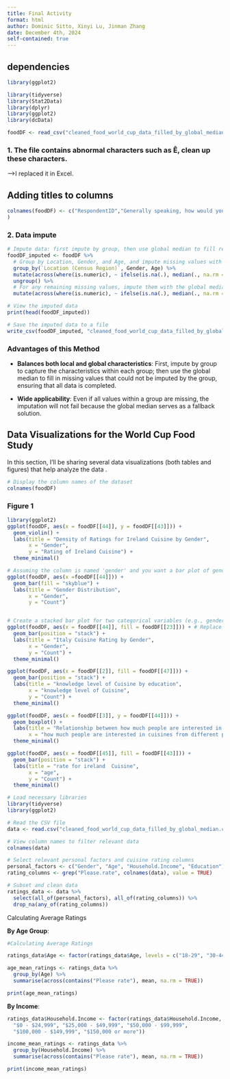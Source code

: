 ```yaml
---
title: Final Activity
format: html
author: Dominic Sitto, Xinyi Lu, Jinman Zhang
date: December 4th, 2024
self-contained: true
---
```


## dependencies

```r
library(ggplot2)

library(tidyverse)
library(Stat2Data)
library(dplyr)
library(ggplot2)
library(dcData)

foodDF <- read_csv("cleaned_food_world_cup_data_filled_by_global_median.csv")
```

### 1. The file contains abnormal characters such as Ê, clean up these characters.

--\>I replaced it in Excel.

## Adding titles to columns

```r
colnames(foodDF) <- c("RespondentID","Generally speaking, how would you rate your level of knowledge of cuisines from different parts of the world?","How much, if at all, are you interested in cuisines from different parts of the world?","Please rate how much you like the traditional cuisine of Algeria.","Please rate how much you like the traditional cuisine of Argentina.","Please rate how much you like the traditional cuisine of Australia.","Please rate how much you like the traditional cuisine of Belgium.","Please rate how much you like the traditional cuisine of Bosnia and Herzegovina.","Please rate how much you like the traditional cuisine of Brazil.","Please rate how much you like the traditional cuisine of Cameroon.","Please rate how much you like the traditional cuisine of Chile.","Please rate how much you like the traditional cuisine of Colombia.","Please rate how much you like the traditional cuisine of Costa Rica.","Please rate how much you like the traditional cuisine of Croatia.","Please rate how much you like the traditional cuisine of Ecuador.","Please rate how much you like the traditional cuisine of England.","Please rate how much you like the traditional cuisine of France.","Please rate how much you like the traditional cuisine of Germany.","Please rate how much you like the traditional cuisine of Ghana.","Please rate how much you like the traditional cuisine of Greece.","Please rate how much you like the traditional cuisine of Honduras.","Please rate how much you like the traditional cuisine of Iran.","Please rate how much you like the traditional cuisine of Italy.","Please rate how much you like the traditional cuisine of Ivory Coast.","Please rate how much you like the traditional cuisine of Japan.","Please rate how much you like the traditional cuisine of Mexico.","Please rate how much you like the traditional cuisine of the Netherlands.","Please rate how much you like the traditional cuisine of Nigeria.","Please rate how much you like the traditional cuisine of Portugal.","Please rate how much you like the traditional cuisine of Russia.","Please rate how much you like the traditional cuisine of South Korea.","Please rate how much you like the traditional cuisine of Spain.","Please rate how much you like the traditional cuisine of Switzerland.","Please rate how much you like the traditional cuisine of United States.","Please rate how much you like the traditional cuisine of Uruguay.","Please rate how much you like the traditional cuisine of China.","Please rate how much you like the traditional cuisine of India.","Please rate how much you like the traditional cuisine of Thailand.","Please rate how much you like the traditional cuisine of Turkey.","Please rate how much you like the traditional cuisine of Cuba.","Please rate how much you like the traditional cuisine of Ethiopia.","Please rate how much you like the traditional cuisine of Vietnam.","Please rate how much you like the traditional cuisine of Ireland.","Gender","Age","Household Income","Education","Location (Census Region)"
)
```

### 2. Data impute

```r

# Impute data: first impute by group, then use global median to fill remaining missing values
foodDF_imputed <- foodDF %>%
  # Group by Location, Gender, and Age, and impute missing values with the group median
  group_by(`Location (Census Region)`, Gender, Age) %>%
  mutate(across(where(is.numeric), ~ ifelse(is.na(.), median(., na.rm = TRUE), .))) %>%
  ungroup() %>%
  # For any remaining missing values, impute them with the global median
  mutate(across(where(is.numeric), ~ ifelse(is.na(.), median(., na.rm = TRUE), .)))

# View the imputed data
print(head(foodDF_imputed))

# Save the imputed data to a file
write_csv(foodDF_imputed, "cleaned_food_world_cup_data_filled_by_global_median.csv")

```

### **Advantages of this Method**

-   **Balances both local and global characteristics**: First, impute by group to capture the characteristics within each group; then use the global median to fill in missing values that could not be imputed by the group, ensuring that all data is completed.

-   **Wide applicability**: Even if all values within a group are missing, the imputation will not fail because the global median serves as a fallback solution.

### 

## Data Visualizations for the World Cup Food Study

In this section, I’ll be sharing several data visualizations (both tables and figures) that help analyze the data .

```r
# Display the column names of the dataset
colnames(foodDF)
```

### **Figure 1**

```r
library(ggplot2)
ggplot(foodDF, aes(x = foodDF[[44]], y = foodDF[[43]])) +
  geom_violin() +
  labs(title = "Density of Ratings for Ireland Cuisine by Gender",
       x = "Gender",
       y = "Rating of Ireland Cuisine") +
  theme_minimal()

```

```r
# Assuming the column is named 'gender' and you want a bar plot of gender distribution
ggplot(foodDF, aes(x =foodDF[[44]])) +
  geom_bar(fill = "skyblue") +
  labs(title = "Gender Distribution",
       x = "Gender",
       y = "Count")



```

```r
# Create a stacked bar plot for two categorical variables (e.g., gender and cuisine rating)
ggplot(foodDF, aes(x = foodDF[[44]], fill = foodDF[[23]])) + # Replace `Cuisine_Rating_Category` with the actual column
  geom_bar(position = "stack") +
  labs(title = "Italy Cuisine Rating by Gender",
       x = "Gender",
       y = "Count") +
  theme_minimal()

```

```r

ggplot(foodDF, aes(x = foodDF[[2]], fill = foodDF[[47]])) + 
  geom_bar(position = "stack") +
  labs(title = "knowledge level of Cuisine by education",
       x = "knowledge level of Cuisine",
       y = "Count") +
  theme_minimal()
```

```r
ggplot(foodDF, aes(x = foodDF[[3]], y = foodDF[[44]])) +
  geom_boxplot() +
  labs(title = "Relationship between how much people are interested in cuisines and gender",
       x = "how much people are interested in cuisines from different parts of the world", y = "gender") +
  theme_minimal()

```

```r
ggplot(foodDF, aes(x = foodDF[[45]], fill = foodDF[[43]])) + 
  geom_bar(position = "stack") +
  labs(title = "rate for ireland  Cuisine",
       x = "age",
       y = "Count") +
  theme_minimal()
```

```r
# Load necessary libraries
library(tidyverse)
library(ggplot2)

# Read the CSV file
data <- read.csv("cleaned_food_world_cup_data_filled_by_global_median.csv")

# View column names to filter relevant data
colnames(data)

# Select relevant personal factors and cuisine rating columns
personal_factors <- c("Gender", "Age", "Household.Income", "Education")
rating_columns <- grep("Please.rate", colnames(data), value = TRUE)

# Subset and clean data
ratings_data <- data %>%
  select(all_of(personal_factors), all_of(rating_columns)) %>%
  drop_na(any_of(rating_columns))

```

Calculating Average Ratings

**By Age Group**:

```r
#Calculating Average Ratings

ratings_data$Age <- factor(ratings_data$Age, levels = c("18-29", "30-44", "45-60", "60+"))

age_mean_ratings <- ratings_data %>%
  group_by(Age) %>%
  summarise(across(contains("Please rate"), mean, na.rm = TRUE))

print(age_mean_ratings)

```

**By Income**:

```r

ratings_data$Household.Income <- factor(ratings_data$Household.Income, levels = c(
  "$0 - $24,999", "$25,000 - $49,999", "$50,000 - $99,999",
  "$100,000 - $149,999", "$150,000 or more"))

income_mean_ratings <- ratings_data %>%
  group_by(Household.Income) %>%
  summarise(across(contains("Please rate"), mean, na.rm = TRUE))

print(income_mean_ratings)

```
